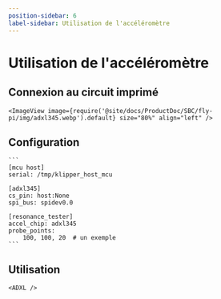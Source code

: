 ```yaml
---
position-sidebar: 6
label-sidebar: Utilisation de l'accéléromètre
---
```




# Utilisation de l'accéléromètre

## Connexion au circuit imprimé

    <ImageView image={require('@site/docs/ProductDoc/SBC/fly-pi/img/adxl345.webp').default} size="80%" align="left" />


## Configuration

    ```
    [mcu host]
    serial: /tmp/klipper_host_mcu

    [adxl345]
    cs_pin: host:None
    spi_bus: spidev0.0

    [resonance_tester]
    accel_chip: adxl345
    probe_points:
        100, 100, 20  # un exemple
    ```

## Utilisation

    <ADXL />
